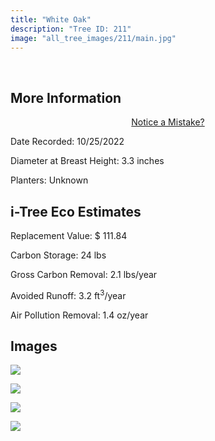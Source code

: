 ```yaml
---
title: "White Oak"
description: "Tree ID: 211"
image: "all_tree_images/211/main.jpg"
---
```


<br>

## **More Information**
::: column-margin
<center><a class="button" href="https://forms.gle/W6f5nwYxrM33hF4f7">Notice a Mistake?</a></center>
:::


Date Recorded:  10/25/2022

Diameter at Breast Height:  3.3  inches

Planters:  Unknown

## **i-Tree Eco Estimates**


 Replacement Value: $ 111.84

 Carbon Storage:  24  lbs

 Gross Carbon Removal:  2.1  lbs/year

 Avoided Runoff:  3.2  ft<sup>3</sup>/year

 Air Pollution Removal:  1.4  oz/year

## **Images**


 ![](all_tree_images/211/IMG_7134.jpg)

 ![](all_tree_images/211/IMG_7136.jpg)

 ![](all_tree_images/211/IMG_7137.jpg)

 ![](all_tree_images/211/main.jpg)
